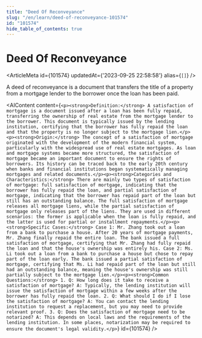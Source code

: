 ```yaml
---
title: "Deed Of Reconveyance"
slug: "/en/learn/deed-of-reconveyance-101574"
id: "101574"
hide_table_of_contents: true
---
```



# Deed Of Reconveyance

<ArticleMeta id={101574} updatedAt={'2023-09-25 22:58:58'} alias={`[]`} />
<div className='border-solid border-b border-t-0 my-4 border-[var(--ifm-color-gray-300)]' />

A deed of reconveyance is a document that transfers the title of a property from a mortgage lender to the borrower once the loan has been paid.

<AIContent content={`<p><strong>Definition:</strong> A satisfaction of mortgage is a document issued after a loan has been fully repaid, transferring the ownership of real estate from the mortgage lender to the borrower. This document is typically issued by the lending institution, certifying that the borrower has fully repaid the loan and that the property is no longer subject to the mortgage lien.</p><p><strong>Origin:</strong> The concept of a satisfaction of mortgage originated with the development of the modern financial system, particularly with the widespread use of real estate mortgages. As loan and mortgage systems became more structured, the satisfaction of mortgage became an important document to ensure the rights of borrowers. Its history can be traced back to the early 20th century when banks and financial institutions began systematically managing mortgages and related documents.</p><p><strong>Categories and Characteristics:</strong> There are mainly two types of satisfaction of mortgage: full satisfaction of mortgage, indicating that the borrower has fully repaid the loan, and partial satisfaction of mortgage, indicating that the borrower has repaid part of the loan but still has an outstanding balance. The full satisfaction of mortgage releases all mortgage liens, while the partial satisfaction of mortgage only releases part of the liens. They are used in different scenarios: the former is applicable when the loan is fully repaid, and the latter is used for partial or installment repayments.</p><p><strong>Specific Cases:</strong> Case 1: Mr. Zhang took out a loan from a bank to purchase a house. After 20 years of mortgage payments, Mr. Zhang finally repaid the entire loan. The bank issued a full satisfaction of mortgage, certifying that Mr. Zhang had fully repaid the loan and that the house's ownership was entirely his. Case 2: Ms. Li took out a loan from a bank to purchase a house but chose to repay part of the loan early. The bank issued a partial satisfaction of mortgage, certifying that Ms. Li had repaid part of the loan but still had an outstanding balance, meaning the house's ownership was still partially subject to the mortgage lien.</p><p><strong>Common Questions:</strong> 1. Q: How long does it take to receive a satisfaction of mortgage? A: Typically, the lending institution will issue the satisfaction of mortgage within a few weeks after the borrower has fully repaid the loan. 2. Q: What should I do if I lose the satisfaction of mortgage? A: You can contact the lending institution to request a replacement, but you may need to provide relevant proof. 3. Q: Does the satisfaction of mortgage need to be notarized? A: This depends on local laws and the requirements of the lending institution. In some places, notarization may be required to ensure the document's legal validity.</p>`} id={101574} />
